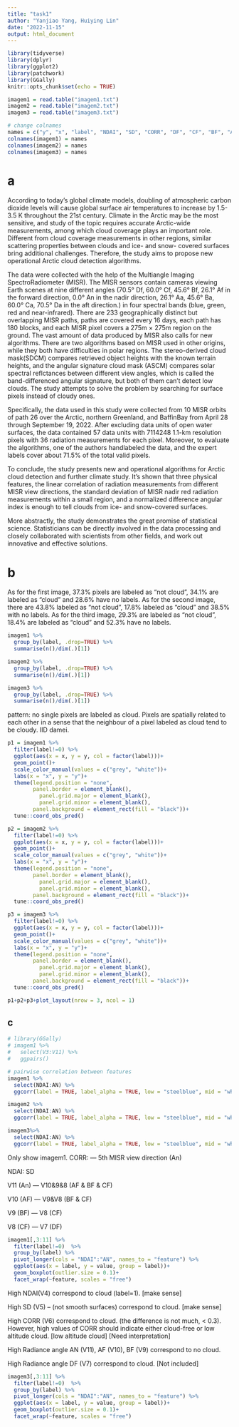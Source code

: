 ```yaml
---
title: "task1"
author: "Yanjiao Yang, Huiying Lin"
date: "2022-11-15"
output: html_document
---
```


```r
library(tidyverse)
library(dplyr)
library(ggplot2)
library(patchwork)
library(GGally)
knitr::opts_chunk$set(echo = TRUE)
```

```r
imagem1 = read.table("imagem1.txt")
imagem2 = read.table("imagem2.txt")
imagem3 = read.table("imagem3.txt")

# change colnames
names = c("y", "x", "label", "NDAI", "SD", "CORR", "DF", "CF", "BF", "AF", "AN")
colnames(imagem1) = names
colnames(imagem2) = names
colnames(imagem3) = names
```

# a
According to today's global climate models, doubling of atmospheric carbon dioxide levels will cause global surface air temperatures to increase by 1.5-3.5 K throughout the 21st century. Climate in the Arctic may be the most sensitive, and study of the topic requires accurate Arctic-wide measurements, among which cloud coverage plays an important role. Different from cloud coverage measurements in other regions, similar scattering properties between clouds and ice- and snow- covered surfaces bring additional challenges. Therefore, the study aims to propose new operational Arctic cloud detection algorithms. 

The data were collected with the help of the Multiangle Imaging SpectroRadiometer (MISR). The MISR sensors contain cameras viewing Earth scenes at nine different angles (70.5° Df, 60.0° Cf, 45.6° Bf, 26.1° Af in the forward direction, 0.0° An in the nadir direction, 26.1° Aa, 45.6° Ba, 60.0° Ca, 70.5° Da in the aft direction.) in four spectral bands (blue, green, red and near-infrared). There are 233 geographically distinct but overlapping MISR paths, paths are covered every 16 days, each path has 180 blocks, and each MISR pixel covers a 275m $\times$ 275m region on the ground. The vast amount of data produced by MISR also calls for new algorithms. There are two algorithms based on MISR used in other origins, while they both have difficulties in polar regions. The stereo-derived cloud mask(SDCM) compares retrieved object heights with the known terrain heights, and the angular signature cloud mask (ASCM) compares solar spectral reflctances between different view angles, which is called the band-differenced angular signature, but both of them can't detect low clouds. The study attempts to solve the problem by searching for surface pixels instead of cloudy ones.

Specifically, the data used in this study were collected from 10 MISR orbits of path 26 over the Arctic, northern Greenland, and BaffinBay from April 28 through September 19, 2022. After excluding data units of open water surfaces, the data contained 57 data units with 7114248 1.1-km resolution pixels with 36 radiation measurements for each pixel. Moreover, to evaluate the algorithms, one of the authors handlabeled the data, and the expert labels cover about 71.5% of the total valid pixels. 

To conclude, the study presents new and operational algorithms for Arctic cloud detection and further climate study. It's shown that three physical features, the linear correlation of radiation measurements from different MISR view directions, the standard deviation of MISR nadir red radiation measurements within a small region, and a normalized difference angular index is enough to tell clouds from ice- and snow-covered surfaces.

More abstractly, the study demonstrates the great promise of statistical science. Statisticians can be directly involved in the data processing and closely collaborated with scientists from other fields, and work out innovative and effective solutions.

# b
As for the first image, 37.3% pixels are labeled as "not cloud", 34.1% are labeled as "cloud" and 28.6% have no labels. As for the second image, there are 43.8% labeled as "not cloud", 17.8% labeled as "cloud" and 38.5% with no labels. As for the third image, 29.3% are labeled as "not cloud", 18.4% are labeled as "cloud" and 52.3% have no labels.
```r
imagem1 %>%
  group_by(label, .drop=TRUE) %>%
  summarise(n()/dim(.)[1])

imagem2 %>%
  group_by(label, .drop=TRUE) %>%
  summarise(n()/dim(.)[1])

imagem3 %>%
  group_by(label, .drop=TRUE) %>%
  summarise(n()/dim(.)[1])
```

pattern: no single pixels are labeled as cloud. Pixels are spatially related to each other in a sense that the neighbour of a pixel labeled as cloud tend to be cloudy. IID damei.


```r
p1 = imagem1 %>%
  filter(label!=0) %>%
  ggplot(aes(x = x, y = y, col = factor(label)))+
  geom_point()+
  scale_color_manual(values = c("grey", "white"))+
  labs(x = "x", y = "y")+
  theme(legend.position = "none",
        panel.border = element_blank(),
          panel.grid.major = element_blank(),
          panel.grid.minor = element_blank(),
        panel.background = element_rect(fill = "black"))+
  tune::coord_obs_pred()

p2 = imagem2 %>%
  filter(label!=0) %>%
  ggplot(aes(x = x, y = y, col = factor(label)))+
  geom_point()+
  scale_color_manual(values = c("grey", "white"))+
  labs(x = "x", y = "y")+
  theme(legend.position = "none",
        panel.border = element_blank(),
          panel.grid.major = element_blank(),
          panel.grid.minor = element_blank(),
        panel.background = element_rect(fill = "black"))+
  tune::coord_obs_pred()

p3 = imagem3 %>%
  filter(label!=0) %>%
  ggplot(aes(x = x, y = y, col = factor(label)))+
  geom_point()+
  scale_color_manual(values = c("grey", "white"))+
  labs(x = "x", y = "y")+
  theme(legend.position = "none",
        panel.border = element_blank(),
          panel.grid.major = element_blank(),
          panel.grid.minor = element_blank(),
        panel.background = element_rect(fill = "black"))+
  tune::coord_obs_pred()

p1+p2+p3+plot_layout(nrow = 3, ncol = 1)
```

## c

```r
# library(GGally)
# imagem1 %>%
#   select(V3:V11) %>%
#   ggpairs()
```

```r
# pairwise correlation between features
imagem1 %>%
  select(NDAI:AN) %>%
  ggcorr(label = TRUE, label_alpha = TRUE, low = "steelblue", mid = "white", high = "darkred")
```

```r
imagem2 %>%
  select(NDAI:AN) %>%
  ggcorr(label = TRUE, label_alpha = TRUE, low = "steelblue", mid = "white", high = "darkred")
```

```r
imagem3%>%
  select(NDAI:AN) %>%
  ggcorr(label = TRUE, label_alpha = TRUE, low = "steelblue", mid = "white", high = "darkred")
```

Only show imagem1.
CORR: --- 5th MISR view direction (An)

NDAI: SD

V11 (An) --- V10&9&8 (AF & BF & CF)

V10 (AF) --- V9&V8 (BF & CF)

V9 (BF) --- V8 (CF)

V8 (CF) --- V7 (DF)

```r
imagem1[,3:11] %>%
  filter(label!=0)  %>%
  group_by(label) %>%
  pivot_longer(cols = "NDAI":"AN", names_to = "feature") %>%
  ggplot(aes(x = label, y = value, group = label))+
  geom_boxplot(outlier.size = 0.1)+
  facet_wrap(~feature, scales = "free")
```

High NDAI(V4) correspond to cloud (label=1). [make sense]

High SD (V5) -- (not smooth surfaces) correspond to cloud. [make sense]

High CORR (V6) correspond to cloud. (the difference is not much, < 0.3). However, high values of CORR should indicate either cloud-free or low altitude cloud. [low altitude cloud] [Need interpretation]

High Radiance angle AN (V11), AF (V10), BF (V9) correspond to no cloud.

High Radiance angle DF (V7) correspond to cloud. [Not included]


```r
imagem3[,3:11] %>%
  filter(label!=0)  %>%
  group_by(label) %>%
  pivot_longer(cols = "NDAI":"AN", names_to = "feature") %>%
  ggplot(aes(x = label, y = value, group = label))+
  geom_boxplot(outlier.size = 0.1)+
  facet_wrap(~feature, scales = "free")
```







